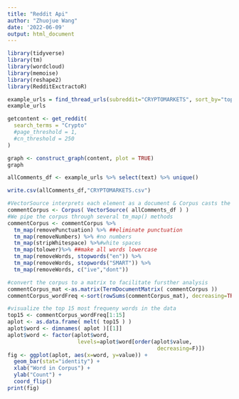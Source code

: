 ```yaml
---
title: "Reddit Api"
author: "Zhuojue Wang"
date: '2022-06-09'
output: html_document
---
```



```r
library(tidyverse)
library(tm)
library(wordcloud)
library(memoise)
library(reshape2)
library(RedditExctractoR)
```
```r
example_urls = find_thread_urls(subreddit="CRYPTOMARKETS", sort_by="top") %>% as_tibble()
example_urls
```
```r
getcontent <- get_reddit(
  search_terms = "Crypto"
  #page_threshold = 1,
  #cn_threshold = 250
)

graph <- construct_graph(content, plot = TRUE)
graph

```
```r
allComments_df <- example_urls %>% select(text) %>% unique()
```
```r
write.csv(allComments_df,"CRYPTOMARKETS.csv")
```


```r
#VectorSource interprets each element as a document & Corpus casts the result as a collection of documents
commentCorpus <- Corpus( VectorSource( allComments_df ) )
#We pipe the corpus through several tm_map() methods
commentCorpus <- commentCorpus %>%
  tm_map(removePunctuation) %>% ##eliminate punctuation
  tm_map(removeNumbers) %>% #no numbers
  tm_map(stripWhitespace) %>%#white spaces
  tm_map(tolower)%>% ##make all words lowercase
  tm_map(removeWords, stopwords("en")) %>%
  tm_map(removeWords, stopwords("SMART")) %>%
  tm_map(removeWords, c("ive","dont"))

#convert the corpus to a matrix to facilitate fursther analysis
commentCorpus_mat <-as.matrix(TermDocumentMatrix( commentCorpus ))
commentCorpus_wordFreq <-sort(rowSums(commentCorpus_mat), decreasing=TRUE)

#visualize the top 15 most frequeny words in the data
top15 <- commentCorpus_wordFreq[1:15]
aplot <- as.data.frame( melt( top15 ) )
aplot$word <- dimnames( aplot )[[1]]
aplot$word <- factor(aplot$word,
                      levels=aplot$word[order(aplot$value,
                                               decreasing=F)])
fig <- ggplot(aplot, aes(x=word, y=value)) + 
  geom_bar(stat="identity") + 
  xlab("Word in Corpus") + 
  ylab("Count") +
  coord_flip()
print(fig)
```



